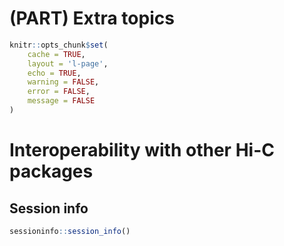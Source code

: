 # (PART) Extra topics {-} 

```r
knitr::opts_chunk$set(
    cache = TRUE, 
    layout = 'l-page', 
    echo = TRUE, 
    warning = FALSE, 
    error = FALSE, 
    message = FALSE
)
```

# Interoperability with other Hi-C packages

## Session info {-}

```r
sessioninfo::session_info()
```
